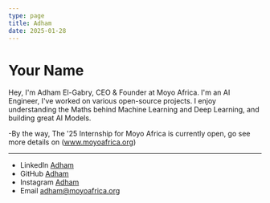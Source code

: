 ```yaml
---
type: page
title: Adham
date: 2025-01-28
---
```


# Your Name

Hey, I'm Adham El-Gabry, CEO & Founder at Moyo Africa. I'm an AI Engineer, I've worked on various open-source projects. I enjoy understanding the Maths behind Machine Learning and Deep Learning, and building great AI Models.

-By the way, The '25 Internship for Moyo Africa is currently open, go see more details on (www.moyoafrica.org)



---

- LinkedIn [Adham](https://www.linkedin.com/in/adham-el-gabry/)
- GitHub [Adham](https://github.com/Adham-ElGabry)
- Instagram [Adham](https://instagram.com/justt._.adham)
- Email adham@moyoafrica.org
